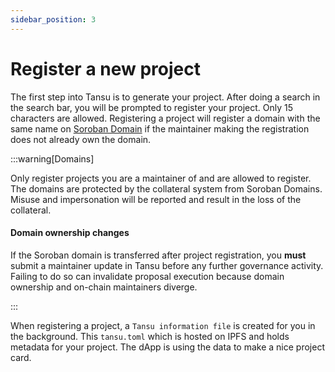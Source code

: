 ```yaml
---
sidebar_position: 3
---
```


# Register a new project

The first step into Tansu is to generate your project. After doing a search in the search bar, you will be prompted to register your project. Only 15 characters are allowed. Registering a project will register a domain with the same name on [Soroban Domain](https://sorobandomains.org/) if the maintainer making the registration does not already own the domain.

:::warning[Domains]

Only register projects you are a maintainer of and are allowed to register. The domains are protected by the collateral system from Soroban Domains. Misuse and impersonation will be reported and result in the loss of the collateral.

#### Domain ownership changes

If the Soroban domain is transferred after project registration, you **must** submit a maintainer update in Tansu before any further governance activity. Failing to do so can invalidate proposal execution because domain ownership and on-chain maintainers diverge.

:::

When registering a project, a `Tansu information file` is created for you in the background. This `tansu.toml` which is hosted on IPFS and holds metadata for your project. The dApp is using the data to make a nice project card.
